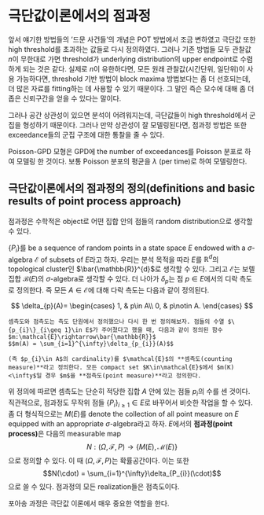 # 극단값이론에서의 점과정 {#ppextremes}

앞서 얘기한 방법들의 '드문 사건들'의 개념은 POT 방법에서 조금 변하였고 극단값 또한 high threshold를 초과하는 값들로 다시 정의하였다. 그러나 기존 방법들 모두 관찰값 $n$이 무한대로 가면 threshold가 underlying distribution의 upper endpoint로 수렴하게 되는 것은 같다. 실제로 $n$이 유한하다면, 모든 원래 관찰값(시간단위, 일단위)이 사용 가능하다면, threshold 기반 방법이 block maxima 방법보다는 좀 더 선호되는데, 더 많은 자료를 fitting하는 데 사용할 수 있기 때문이다. 그 말인 즉슨 모수에 대해 좀 더 좁은 신뢰구간을 얻을 수 있다는 말이다.

그러나 공간 상관성이 있으면 분석이 어려워지는데, 극단값들이 high threshold에서 군집을 형성하기 때문이다. 그러나 만약 상관성이 잘 모델링된다면, 점과정 방법은 또한 exceedance들의 군집 구조에 대한 통찰을 줄 수 있다.

Poisson-GPD 모형은 GPD에 the number of exceedances를 Poisson 분포로 하여 모델링 한 것이다. 보통 Poisson 분포의 평균을 $\lambda$ (per time)로 하여 모델링한다.

## 극단값이론에서의 점과정의 정의(definitions and basic results of point process approach)

점과정은 수학적은 object로 어떤 집합 안의 점들의 random distribution으로 생각할 수 있다.

$\{P_{i}\}$를 be a sequence of random points in a state space $E$ endowed with a $\sigma$-algebra $\mathcal{E}$ of subsets of $E$라고 하자. 우리는 분석 목적을 따라 $E$를 $\mathbb{R}^{d}$의 topological cluster인 $\bar{\mathbb{R}}^{d}$로 생각할 수 있다. 그리고 $\mathcal{E}$는 보렐 집합 $\mathcal{B}(E)$의 $\sigma$-algebra로 생각할 수 있다. 더 나아가 $\delta_{p}$는 점 $p\in E$에서의 디락 측도로 정의한다. 즉 모든 $A\in\mathcal{E}$에 대해 다락 측도는 다음과 같이 정의된다.

$$
\delta_{p}(A)=
\begin{cases}
1, & p\in A\\
0, & p\notin A.
\end{cases}
$$

```{definition, name="셈측도와 점측도"}
셈측도와 점측도는 측도 단원에서 정의했으나 다시 한 번 정의해보자. 점들의 수열 $\{p_{i}\}_{i\geq 1}\in E$가 주어졌다고 했을 때, 다음과 같이 정의된 함수 $m:\mathcal{E}\rightarrow\bar{\mathbb{R}}$
$$m(A) = \sum_{i=1}^{\infty}\delta_{p_{i}}(A)$$
  
(즉 $p_{i}\in A$의 cardinality)를 $\mathcal{E}$의 **셈측도(counting measure)**라고 정의한다. 모든 compact set $K\in\mathcal{E}$에서 $m(K)<\infty$일 경우 $m$을 **점측도(point measure)**라고 정의한다.

```

위 정의에 따르면 셈측도는 단순히 적당한 집합 $A$ 안에 있는 점들 $p_{i}$의 수를 센 것이다. 직관적으로, 점과정도 무작위 점들 $\{P_{i}\}_{i\geq 1}\in E$로 바꾸어서 비슷한 작업을 할 수 있다. 좀 더 형식적으로는 $M(E)$를 denote the collection of all point measure on $E$ equipped with an appropriate $\sigma$-algebra라고 하자. $E$에서의 **점과정(point process)**은 다음의 measurable map
$$N:(\Omega, \mathcal{F}, P)\rightarrow \{ M(E), \mathcal{M}(E)\}$$
으로 정의할 수 있다. 이 때 $(\Omega, \mathcal{F}, P)$는 확률공간이다. 이는 또한
$$N(\cdot) = \sum_{i=1}^{\infty}\delta_{P_{i}}(\cdot)$$
으로 쓸 수 있다. 점과정의 모든 realization들은 점측도이다.

포아송 과정은 극단값 이론에서 매우 중요한 역할을 한다.



